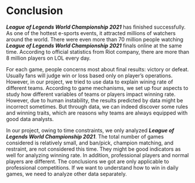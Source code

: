 # Conclusion

***League of Legends World Championship 2021*** has finished successfully. As one of the hottest e-sports events, it attracted millions of watchers around the world. There were even more than 70 million people watching ***League of Legends World Championship 2021*** finals online at the same time. According to official statistics from Riot company, there are more than 8 million players on LOL every day.

For each game, people concerns most about final results: victory or defeat. Usually fans will judge win or loss based only on player’s operations. However, in our project, we tried to use data to explain wining rate of different teams. According to game mechanisms, we set up four aspects to study how different variables of teams or players impact winning rate. However, due to human instability, the results predicted by data might be incorrect sometimes. But through data, we can indeed discover some rules and winning traits, which are reasons why teams are always equipped with good data analysts.

In our project, owing to time constraints, we only analyzed ***League of Legends World Championship 2021***. The total number of games considered is relatively small, and ban/pick, champion matching, and restraint, are not considered this time. They might be good indicators as well for analyzing winning rate. In addition, professional players and normal players are different. The conclusions we got are only applicable to professional competitions. If we want to understand how to win in daily games, we need to analyze other data separately.